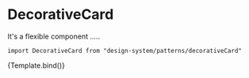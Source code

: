 

<Meta title="Patterns/DecorativeCard" component={DecorativeCard} />

# DecorativeCard

It's a flexible component .....

`import DecorativeCard from "design-system/patterns/decorativeCard"`

<Canvas>
  <Story
    name="Overview "
    args={{
      titleText: "Sterczących uszu",
      illustrationName: "dog",
      count: 40,
    }}
  >
    {Template.bind()}
  </Story>
</Canvas>

<ArgsTable />

